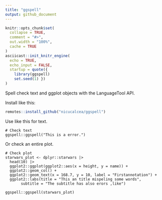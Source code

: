 ```yaml
---
title: "ggspell"
output: github_document
---
```


```r
knitr::opts_chunk$set(
  collapse = TRUE,
  comment = "#>",
  out.width = "100%",
  cache = TRUE
)
asciicast::init_knitr_engine(
  echo = TRUE,
  echo_input = FALSE,
  startup = quote({
    library(ggspell)
    set.seed(1) })
)
```

Spell check text and ggplot objects with the LanguageTool API.

Install like this:

```r
remotes::install_github("nicucalcea/ggspell")
```

Use like this for text.

```asciicast
# Check text
ggspell::ggspell("This is a error.")
```

Or check an entire plot.

```asciicast
# Check plot
starwars_plot <- dplyr::starwars |>
  head(10) |>
  ggplot2::ggplot(ggplot2::aes(x = height, y = name)) +
  ggplot2::geom_col() +
  ggplot2::geom_text(x = 168.7, y = 10, label = "Firstannotation") +
  ggplot2::labs(title = "This an title mispeling some words",
       subtitle = "The subtitle has also erors ,like")

ggspell::ggspell(starwars_plot)
```
